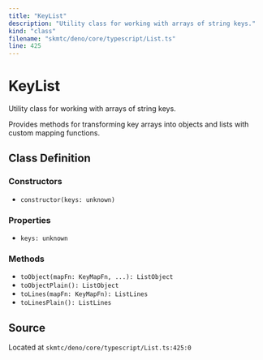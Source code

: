 ```yaml
---
title: "KeyList"
description: "Utility class for working with arrays of string keys."
kind: "class"
filename: "skmtc/deno/core/typescript/List.ts"
line: 425
---
```


# KeyList

Utility class for working with arrays of string keys.

Provides methods for transforming key arrays into objects and lists
with custom mapping functions.

## Class Definition

### Constructors

- `constructor(keys: unknown)`

### Properties

- `keys: unknown`

### Methods

- `toObject(mapFn: KeyMapFn, ...): ListObject`
- `toObjectPlain(): ListObject`
- `toLines(mapFn: KeyMapFn): ListLines`
- `toLinesPlain(): ListLines`

## Source

Located at `skmtc/deno/core/typescript/List.ts:425:0`
